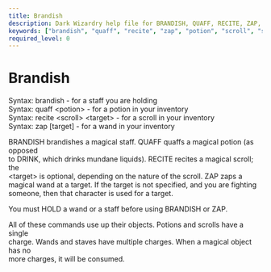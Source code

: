 ```yaml
---
title: Brandish
description: Dark Wizardry help file for BRANDISH, QUAFF, RECITE, ZAP, POTION, SCROLL, STAFF, WAND
keywords: ["brandish", "quaff", "recite", "zap", "potion", "scroll", "staff", "wand"]
required_level: 0
---
```


# Brandish

Syntax: brandish                        - for a staff you are holding  
Syntax: quaff   \<potion\>                - for a potion in your inventory  
Syntax: recite  \<scroll\> \<target\>       - for a scroll in your inventory  
Syntax: zap     [target]                - for a wand in your inventory  

BRANDISH brandishes a magical staff.  QUAFF quaffs a magical potion (as opposed  
to DRINK, which drinks mundane liquids).  RECITE recites a magical scroll; the  
\<target\> is optional, depending on the nature of the scroll.  ZAP zaps a  
magical wand at a target.  If the target is not specified, and you are fighting  
someone, then that character is used for a target.  

You must HOLD a wand or a staff before using BRANDISH or ZAP.  

All of these commands use up their objects.  Potions and scrolls have a single  
charge.  Wands and staves have multiple charges.  When a magical object has no  
more charges, it will be consumed.